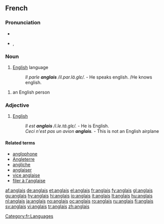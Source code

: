 {{also|Anglais}}
==French==

===Pronunciation===
* {{audio|Fr-anglais-fr.ogg|audio}}
* {{IPA|/ɑ̃.ɡlɛ/|lang=fr}}, {{SAMPA|/A~.glE/}}

===Noun===
{{fr-noun-unc|m}}

# [[English]] language
#: ''Il parle '''anglais''' /il.par.lɑ̃.ɡlɛ/.'' - He speaks english. /He knows english.

{{fr-noun|m||anglaise}}

# an English person

===Adjective===
{{fr-adj|mp=anglais}}

# [[English]]
#: ''Il est '''anglais''' /i.le.tɑ̃.ɡlɛ/.'' - He is English.
#: ''Ceci n'est pas un avion '''anglais'''.'' - This is not an English airplane

====Related terms====
* [[anglophone]]
* [[Angleterre]]
* [[angliche]]
* [[anglaiser]]
* [[vice anglaise]]
* [[filer à l'anglaise]]

[[Category:fr:Languages]]

[[af:anglais]]
[[de:anglais]]
[[et:anglais]]
[[el:anglais]]
[[fr:anglais]]
[[fy:anglais]]
[[gl:anglais]]
[[gu:anglais]]
[[hy:anglais]]
[[hi:anglais]]
[[io:anglais]]
[[it:anglais]]
[[lt:anglais]]
[[hu:anglais]]
[[nl:anglais]]
[[ja:anglais]]
[[no:anglais]]
[[oc:anglais]]
[[ro:anglais]]
[[ru:anglais]]
[[fi:anglais]]
[[sv:anglais]]
[[vi:anglais]]
[[tr:anglais]]
[[zh:anglais]]